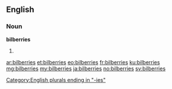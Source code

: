 ==English==

===Noun===
'''bilberries'''

# {{plural of|bilberry}}

[[Category:English plurals ending in "-ies"]]

[[ar:bilberries]]
[[et:bilberries]]
[[eo:bilberries]]
[[fr:bilberries]]
[[ku:bilberries]]
[[mg:bilberries]]
[[my:bilberries]]
[[ja:bilberries]]
[[no:bilberries]]
[[sv:bilberries]]
